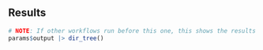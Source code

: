 ## Results

```r
# NOTE: If other workflows run before this one, this shows the results of all
params$output |> dir_tree()
```

